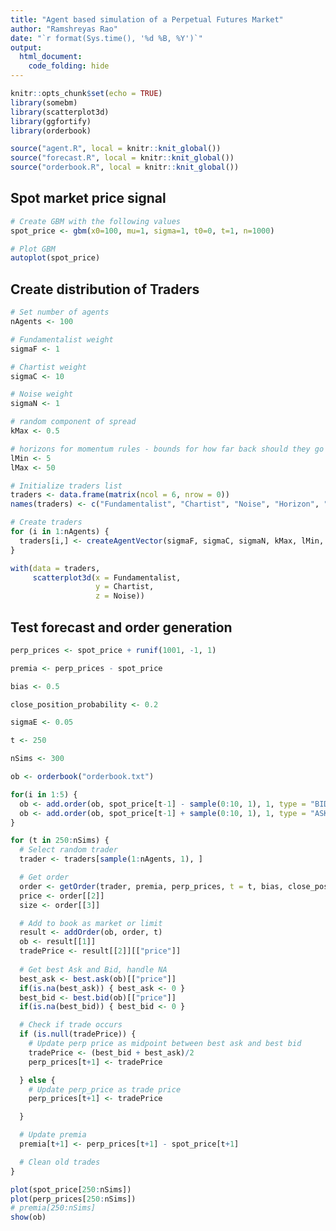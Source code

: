 ```yaml
---
title: "Agent based simulation of a Perpetual Futures Market"
author: "Ramshreyas Rao"
date: "`r format(Sys.time(), '%d %B, %Y')`"
output: 
  html_document:
    code_folding: hide
---
```


```r
knitr::opts_chunk$set(echo = TRUE)
library(somebm)
library(scatterplot3d)
library(ggfortify)
library(orderbook)

source("agent.R", local = knitr::knit_global())
source("forecast.R", local = knitr::knit_global())
source("orderbook.R", local = knitr::knit_global())
```

## Spot market price signal

```r
# Create GBM with the following values
spot_price <- gbm(x0=100, mu=1, sigma=1, t0=0, t=1, n=1000)

# Plot GBM
autoplot(spot_price)
```

## Create distribution of Traders

```r
# Set number of agents
nAgents <- 100

# Fundamentalist weight
sigmaF <- 1

# Chartist weight
sigmaC <- 10

# Noise weight
sigmaN <- 1

# random component of spread
kMax <- 0.5

# horizons for momentum rules - bounds for how far back should they go to estimate trend
lMin <- 5
lMax <- 50

# Initialize traders list
traders <- data.frame(matrix(ncol = 6, nrow = 0))
names(traders) <- c("Fundamentalist", "Chartist", "Noise", "Horizon", "Spread", "Side")

# Create traders
for (i in 1:nAgents) {
  traders[i,] <- createAgentVector(sigmaF, sigmaC, sigmaN, kMax, lMin, lMax)
}

with(data = traders,
     scatterplot3d(x = Fundamentalist,
                   y = Chartist,
                   z = Noise))
```

## Test forecast and order generation

```r
perp_prices <- spot_price + runif(1001, -1, 1)

premia <- perp_prices - spot_price

bias <- 0.5

close_position_probability <- 0.2

sigmaE <- 0.05

t <- 250

nSims <- 300

ob <- orderbook("orderbook.txt")

for(i in 1:5) {
  ob <- add.order(ob, spot_price[t-1] - sample(0:10, 1), 1, type = "BID", time = t)
  ob <- add.order(ob, spot_price[t-1] + sample(0:10, 1), 1, type = "ASK", time = t) 
}

for (t in 250:nSims) {
  # Select random trader
  trader <- traders[sample(1:nAgents, 1), ]

  # Get order
  order <- getOrder(trader, premia, perp_prices, t = t, bias, close_position_probability, sigmaE = sigmaE)
  price <- order[[2]]
  size <- order[[3]]

  # Add to book as market or limit
  result <- addOrder(ob, order, t)
  ob <- result[[1]]
  tradePrice <- result[[2]][["price"]]
  
  # Get best Ask and Bid, handle NA
  best_ask <- best.ask(ob)[["price"]]
  if(is.na(best_ask)) { best_ask <- 0 }
  best_bid <- best.bid(ob)[["price"]]
  if(is.na(best_bid)) { best_bid <- 0 }

  # Check if trade occurs
  if (is.null(tradePrice)) {
    # Update perp price as midpoint between best ask and best bid
    tradePrice <- (best_bid + best_ask)/2
    perp_prices[t+1] <- tradePrice

  } else {
    # Update perp_price as trade price
    perp_prices[t+1] <- tradePrice

  }

  # Update premia
  premia[t+1] <- perp_prices[t+1] - spot_price[t+1]

  # Clean old trades
}

plot(spot_price[250:nSims])
plot(perp_prices[250:nSims])
# premia[250:nSims]
show(ob)
```



